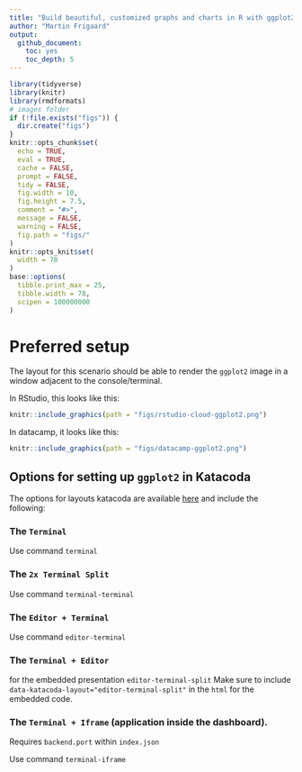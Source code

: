 ```yaml
---
title: "Build beautiful, customized graphs and charts in R with ggplot2 (setup & layout)"
author: "Martin Frigaard"
output: 
  github_document: 
    toc: yes
    toc_depth: 5
---
```


```r
library(tidyverse)
library(knitr)
library(rmdformats)
# images folder
if (!file.exists("figs")) {
  dir.create("figs")
}
knitr::opts_chunk$set(
  echo = TRUE,
  eval = TRUE,
  cache = FALSE,
  prompt = FALSE,
  tidy = FALSE,
  fig.width = 10,
  fig.height = 7.5,
  comment = "#>",
  message = FALSE,
  warning = FALSE,
  fig.path = "figs/"
)
knitr::opts_knit$set(
  width = 78
)
base::options(
  tibble.print_max = 25,
  tibble.width = 78,
  scipen = 100000000
)
```

# Preferred setup

The layout for this scenario should be able to render the `ggplot2` image in a window adjacent to the console/terminal. 

In RStudio, this looks like this: 

```r
knitr::include_graphics(path = "figs/rstudio-cloud-ggplot2.png")
```

In datacamp, it looks like this: 

```r
knitr::include_graphics(path = "figs/datacamp-ggplot2.png")
```


## Options for setting up `ggplot2` in Katacoda

The options for layouts katacoda are available [here](https://katacoda.com/docs/scenarios/layouts) and include the following:

### The `Terminal`	

Use command `terminal`	

### The `2x Terminal Split`

Use command `terminal-terminal`	

### The `Editor + Terminal`	

Use command `editor-terminal`

### The `Terminal + Editor` 

for the embedded presentation	`editor-terminal-split`	Make sure to include `data-katacoda-layout="editor-terminal-split"` in the `html` for the embedded code.

### The `Terminal + Iframe` (application inside the dashboard). 

Requires `backend.port` within `index.json`	

Use command `terminal-iframe`	









